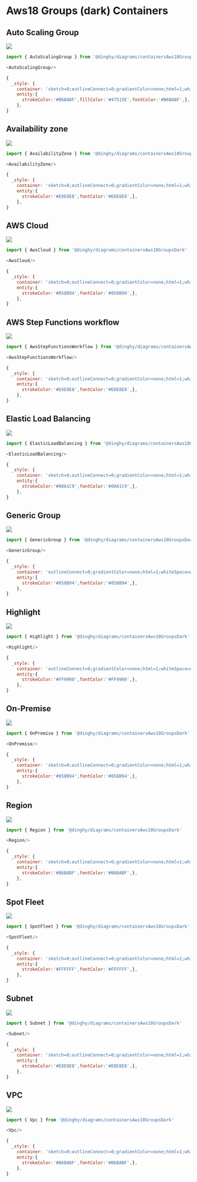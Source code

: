 
# Aws18 Groups (dark) Containers


## Auto Scaling Group

<Tabs>
  <TabItem value="Preview">

![](./auto-scaling-group.png#drawio)

  </TabItem>
  <TabItem value="Usage">
    
```js
import { AutoScalingGroup } from '@dinghy/diagrams/containersAws18GroupsDark'

<AutoScalingGroup/>
```

  </TabItem>
  <TabItem value="Definition">
    
```js
{
  _style: {
    container: 'sketch=0;outlineConnect=0;gradientColor=none;html=1;whiteSpace=wrap;fontSize=12;fontStyle=0;shape=mxgraph.aws4.groupCenter;grIcon=mxgraph.aws4.group_auto_scaling_group;grStroke=0;strokeColor=#B6BABF;fillColor=#47515E;verticalAlign=top;align=center;fontColor=#B6BABF;dashed=0;spacingTop=25;',
    entity:{
      strokeColor:'#B6BABF',fillColor:'#47515E',fontColor:'#B6BABF',},
    },
}
```

  </TabItem>
</Tabs>


## Availability zone

<Tabs>
  <TabItem value="Preview">

![](./availability-zone.png#drawio)

  </TabItem>
  <TabItem value="Usage">
    
```js
import { AvailabilityZone } from '@dinghy/diagrams/containersAws18GroupsDark'

<AvailabilityZone/>
```

  </TabItem>
  <TabItem value="Definition">
    
```js
{
  _style: {
    container: 'sketch=0;outlineConnect=0;gradientColor=none;html=1;whiteSpace=wrap;fontSize=12;fontStyle=0;shape=mxgraph.aws4.group;grIcon=mxgraph.aws4.group_availability_zone;strokeColor=#E8E8E8;fillColor=none;verticalAlign=top;align=left;spacingLeft=30;fontColor=#E8E8E8;dashed=1;',
    entity:{
      strokeColor:'#E8E8E8',fontColor:'#E8E8E8',},
    },
}
```

  </TabItem>
</Tabs>


## AWS Cloud

<Tabs>
  <TabItem value="Preview">

![](./aws-cloud.png#drawio)

  </TabItem>
  <TabItem value="Usage">
    
```js
import { AwsCloud } from '@dinghy/diagrams/containersAws18GroupsDark'

<AwsCloud/>
```

  </TabItem>
  <TabItem value="Definition">
    
```js
{
  _style: {
    container: 'sketch=0;outlineConnect=0;gradientColor=none;html=1;whiteSpace=wrap;fontSize=12;fontStyle=0;shape=mxgraph.aws4.group;grIcon=mxgraph.aws4.group_aws_cloud;strokeColor=#858B94;fillColor=none;verticalAlign=top;align=left;spacingLeft=30;fontColor=#858B94;dashed=0;',
    entity:{
      strokeColor:'#858B94',fontColor:'#858B94',},
    },
}
```

  </TabItem>
</Tabs>


## AWS Step Functions workflow

<Tabs>
  <TabItem value="Preview">

![](./aws-step-functions-workflow.png#drawio)

  </TabItem>
  <TabItem value="Usage">
    
```js
import { AwsStepFunctionsWorkflow } from '@dinghy/diagrams/containersAws18GroupsDark'

<AwsStepFunctionsWorkflow/>
```

  </TabItem>
  <TabItem value="Definition">
    
```js
{
  _style: {
    container: 'sketch=0;outlineConnect=0;gradientColor=none;html=1;whiteSpace=wrap;fontSize=12;fontStyle=0;shape=mxgraph.aws4.group;grIcon=mxgraph.aws4.group_aws_step_functions_workflow;strokeColor=#E8E8E8;fillColor=none;verticalAlign=top;align=left;spacingLeft=30;fontColor=#E8E8E8;dashed=0;',
    entity:{
      strokeColor:'#E8E8E8',fontColor:'#E8E8E8',},
    },
}
```

  </TabItem>
</Tabs>


## Elastic Load Balancing

<Tabs>
  <TabItem value="Preview">

![](./elastic-load-balancing.png#drawio)

  </TabItem>
  <TabItem value="Usage">
    
```js
import { ElasticLoadBalancing } from '@dinghy/diagrams/containersAws18GroupsDark'

<ElasticLoadBalancing/>
```

  </TabItem>
  <TabItem value="Definition">
    
```js
{
  _style: {
    container: 'sketch=0;outlineConnect=0;gradientColor=none;html=1;whiteSpace=wrap;fontSize=12;fontStyle=0;shape=mxgraph.aws4.groupCenter;grIcon=mxgraph.aws4.group_elastic_load_balancing;grStroke=1;strokeColor=#00A1C9;fillColor=none;verticalAlign=top;align=center;fontColor=#00A1C9;dashed=0;spacingTop=25;',
    entity:{
      strokeColor:'#00A1C9',fontColor:'#00A1C9',},
    },
}
```

  </TabItem>
</Tabs>


## Generic Group

<Tabs>
  <TabItem value="Preview">

![](./generic-group.png#drawio)

  </TabItem>
  <TabItem value="Usage">
    
```js
import { GenericGroup } from '@dinghy/diagrams/containersAws18GroupsDark'

<GenericGroup/>
```

  </TabItem>
  <TabItem value="Definition">
    
```js
{
  _style: {
    container: 'outlineConnect=0;gradientColor=none;html=1;whiteSpace=wrap;fontSize=12;fontStyle=0;strokeColor=#858B94;fillColor=none;verticalAlign=top;align=center;fontColor=#858B94;dashed=1;spacingTop=3;',
    entity:{
      strokeColor:'#858B94',fontColor:'#858B94',},
    },
}
```

  </TabItem>
</Tabs>


## Highlight

<Tabs>
  <TabItem value="Preview">

![](./highlight.png#drawio)

  </TabItem>
  <TabItem value="Usage">
    
```js
import { Highlight } from '@dinghy/diagrams/containersAws18GroupsDark'

<Highlight/>
```

  </TabItem>
  <TabItem value="Definition">
    
```js
{
  _style: {
    container: 'outlineConnect=0;gradientColor=none;html=1;whiteSpace=wrap;fontSize=12;fontStyle=0;strokeColor=#FF9900;fillColor=none;verticalAlign=top;align=center;fontColor=#FF9900;dashed=0;spacingTop=3;',
    entity:{
      strokeColor:'#FF9900',fontColor:'#FF9900',},
    },
}
```

  </TabItem>
</Tabs>


## On-Premise

<Tabs>
  <TabItem value="Preview">

![](./on-premise.png#drawio)

  </TabItem>
  <TabItem value="Usage">
    
```js
import { OnPremise } from '@dinghy/diagrams/containersAws18GroupsDark'

<OnPremise/>
```

  </TabItem>
  <TabItem value="Definition">
    
```js
{
  _style: {
    container: 'sketch=0;outlineConnect=0;gradientColor=none;html=1;whiteSpace=wrap;fontSize=12;fontStyle=0;shape=mxgraph.aws4.group;grIcon=mxgraph.aws4.group_on_premise;strokeColor=#858B94;fillColor=none;verticalAlign=top;align=left;spacingLeft=30;fontColor=#858B94;dashed=0;',
    entity:{
      strokeColor:'#858B94',fontColor:'#858B94',},
    },
}
```

  </TabItem>
</Tabs>


## Region

<Tabs>
  <TabItem value="Preview">

![](./region.png#drawio)

  </TabItem>
  <TabItem value="Usage">
    
```js
import { Region } from '@dinghy/diagrams/containersAws18GroupsDark'

<Region/>
```

  </TabItem>
  <TabItem value="Definition">
    
```js
{
  _style: {
    container: 'sketch=0;outlineConnect=0;gradientColor=none;html=1;whiteSpace=wrap;fontSize=12;fontStyle=0;shape=mxgraph.aws4.group;grIcon=mxgraph.aws4.group_region;strokeColor=#B6BABF;fillColor=none;verticalAlign=top;align=left;spacingLeft=30;fontColor=#B6BABF;dashed=1;',
    entity:{
      strokeColor:'#B6BABF',fontColor:'#B6BABF',},
    },
}
```

  </TabItem>
</Tabs>


## Spot Fleet

<Tabs>
  <TabItem value="Preview">

![](./spot-fleet.png#drawio)

  </TabItem>
  <TabItem value="Usage">
    
```js
import { SpotFleet } from '@dinghy/diagrams/containersAws18GroupsDark'

<SpotFleet/>
```

  </TabItem>
  <TabItem value="Definition">
    
```js
{
  _style: {
    container: 'sketch=0;outlineConnect=0;gradientColor=none;html=1;whiteSpace=wrap;fontSize=12;fontStyle=0;shape=mxgraph.aws4.group;grIcon=mxgraph.aws4.group_spot_fleet;strokeColor=#FFFFFF;fillColor=none;verticalAlign=top;align=left;spacingLeft=30;fontColor=#FFFFFF;dashed=0;',
    entity:{
      strokeColor:'#FFFFFF',fontColor:'#FFFFFF',},
    },
}
```

  </TabItem>
</Tabs>


## Subnet

<Tabs>
  <TabItem value="Preview">

![](./subnet.png#drawio)

  </TabItem>
  <TabItem value="Usage">
    
```js
import { Subnet } from '@dinghy/diagrams/containersAws18GroupsDark'

<Subnet/>
```

  </TabItem>
  <TabItem value="Definition">
    
```js
{
  _style: {
    container: 'sketch=0;outlineConnect=0;gradientColor=none;html=1;whiteSpace=wrap;fontSize=12;fontStyle=0;shape=mxgraph.aws4.group;grIcon=mxgraph.aws4.group_subnet;strokeColor=#E8E8E8;fillColor=none;verticalAlign=top;align=left;spacingLeft=30;fontColor=#E8E8E8;dashed=0;',
    entity:{
      strokeColor:'#E8E8E8',fontColor:'#E8E8E8',},
    },
}
```

  </TabItem>
</Tabs>


## VPC

<Tabs>
  <TabItem value="Preview">

![](./vpc.png#drawio)

  </TabItem>
  <TabItem value="Usage">
    
```js
import { Vpc } from '@dinghy/diagrams/containersAws18GroupsDark'

<Vpc/>
```

  </TabItem>
  <TabItem value="Definition">
    
```js
{
  _style: {
    container: 'sketch=0;outlineConnect=0;gradientColor=none;html=1;whiteSpace=wrap;fontSize=12;fontStyle=0;shape=mxgraph.aws4.group;grIcon=mxgraph.aws4.group_vpc;strokeColor=#B6BABF;fillColor=none;verticalAlign=top;align=left;spacingLeft=30;fontColor=#B6BABF;dashed=0;',
    entity:{
      strokeColor:'#B6BABF',fontColor:'#B6BABF',},
    },
}
```

  </TabItem>
</Tabs>

